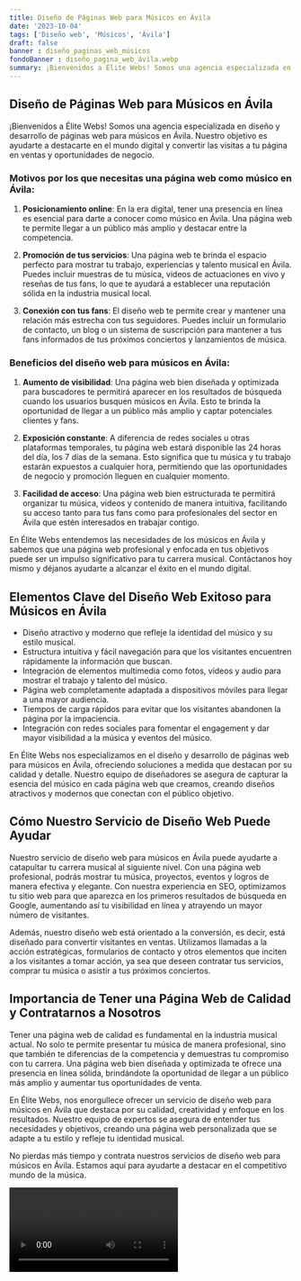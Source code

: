 ```yaml
---
title: Diseño de Páginas Web para Músicos en Ávila
date: '2023-10-04'
tags: ['Diseño web', 'Músicos', 'Ávila']
draft: false
banner : diseño_paginas_web_músicos
fondoBanner : diseño_pagina_web_ávila.webp
summary: ¡Bienvenidos a Élite Webs! Somos una agencia especializada en diseño y desarrollo de páginas web para músicos en Ávila. Nuestro objetivo es ayudarte a destacarte en el mundo digital y convertir las visitas a tu página en ventas y oportunidades de negocio.
---
```


## Diseño de Páginas Web para Músicos en Ávila

¡Bienvenidos a Élite Webs! Somos una agencia especializada en diseño y desarrollo de páginas web para músicos en Ávila. Nuestro objetivo es ayudarte a destacarte en el mundo digital y convertir las visitas a tu página en ventas y oportunidades de negocio.

### Motivos por los que necesitas una página web como músico en Ávila:

1. **Posicionamiento online**: En la era digital, tener una presencia en línea es esencial para darte a conocer como músico en Ávila. Una página web te permite llegar a un público más amplio y destacar entre la competencia.

2. **Promoción de tus servicios**: Una página web te brinda el espacio perfecto para mostrar tu trabajo, experiencias y talento musical en Ávila. Puedes incluir muestras de tu música, videos de actuaciones en vivo y reseñas de tus fans, lo que te ayudará a establecer una reputación sólida en la industria musical local.

3. **Conexión con tus fans**: El diseño web te permite crear y mantener una relación más estrecha con tus seguidores. Puedes incluir un formulario de contacto, un blog o un sistema de suscripción para mantener a tus fans informados de tus próximos conciertos y lanzamientos de música.

### Beneficios del diseño web para músicos en Ávila:

1. **Aumento de visibilidad**: Una página web bien diseñada y optimizada para buscadores te permitirá aparecer en los resultados de búsqueda cuando los usuarios busquen músicos en Ávila. Esto te brinda la oportunidad de llegar a un público más amplio y captar potenciales clientes y fans.

2. **Exposición constante**: A diferencia de redes sociales u otras plataformas temporales, tu página web estará disponible las 24 horas del día, los 7 días de la semana. Esto significa que tu música y tu trabajo estarán expuestos a cualquier hora, permitiendo que las oportunidades de negocio y promoción lleguen en cualquier momento.

3. **Facilidad de acceso**: Una página web bien estructurada te permitirá organizar tu música, videos y contenido de manera intuitiva, facilitando su acceso tanto para tus fans como para profesionales del sector en Ávila que estén interesados en trabajar contigo.

En Élite Webs entendemos las necesidades de los músicos en Ávila y sabemos que una página web profesional y enfocada en tus objetivos puede ser un impulso significativo para tu carrera musical. Contáctanos hoy mismo y déjanos ayudarte a alcanzar el éxito en el mundo digital.

<GifSeo />

<Cta />

## Elementos Clave del Diseño Web Exitoso para Músicos en Ávila

- Diseño atractivo y moderno que refleje la identidad del músico y su estilo musical.
- Estructura intuitiva y fácil navegación para que los visitantes encuentren rápidamente la información que buscan.
- Integración de elementos multimedia como fotos, videos y audio para mostrar el trabajo y talento del músico.
- Página web completamente adaptada a dispositivos móviles para llegar a una mayor audiencia.
- Tiempos de carga rápidos para evitar que los visitantes abandonen la página por la impaciencia.
- Integración con redes sociales para fomentar el engagement y dar mayor visibilidad a la música y eventos del músico.

En Élite Webs nos especializamos en el diseño y desarrollo de páginas web para músicos en Ávila, ofreciendo soluciones a medida que destacan por su calidad y detalle. Nuestro equipo de diseñadores se asegura de capturar la esencia del músico en cada página web que creamos, creando diseños atractivos y modernos que conectan con el público objetivo.

## Cómo Nuestro Servicio de Diseño Web Puede Ayudar

Nuestro servicio de diseño web para músicos en Ávila puede ayudarte a catapultar tu carrera musical al siguiente nivel. Con una página web profesional, podrás mostrar tu música, proyectos, eventos y logros de manera efectiva y elegante. Con nuestra experiencia en SEO, optimizamos tu sitio web para que aparezca en los primeros resultados de búsqueda en Google, aumentando así tu visibilidad en línea y atrayendo un mayor número de visitantes.

Además, nuestro diseño web está orientado a la conversión, es decir, está diseñado para convertir visitantes en ventas. Utilizamos llamadas a la acción estratégicas, formularios de contacto y otros elementos que inciten a los visitantes a tomar acción, ya sea que deseen contratar tus servicios, comprar tu música o asistir a tus próximos conciertos.

## Importancia de Tener una Página Web de Calidad y Contratarnos a Nosotros

Tener una página web de calidad es fundamental en la industria musical actual. No solo te permite presentar tu música de manera profesional, sino que también te diferencias de la competencia y demuestras tu compromiso con tu carrera. Una página web bien diseñada y optimizada te ofrece una presencia en línea sólida, brindándote la oportunidad de llegar a un público más amplio y aumentar tus oportunidades de venta.

En Élite Webs, nos enorgullece ofrecer un servicio de diseño web para músicos en Ávila que destaca por su calidad, creatividad y enfoque en los resultados. Nuestro equipo de expertos se asegura de entender tus necesidades y objetivos, creando una página web personalizada que se adapte a tu estilo y refleje tu identidad musical.

No pierdas más tiempo y contrata nuestros servicios de diseño web para músicos en Ávila. Estamos aquí para ayudarte a destacar en el competitivo mundo de la música.

<Video />

<CtaBot job='Músicos' city='Ávila'/>

<Gmaps query='Ávila+españa+maps' />